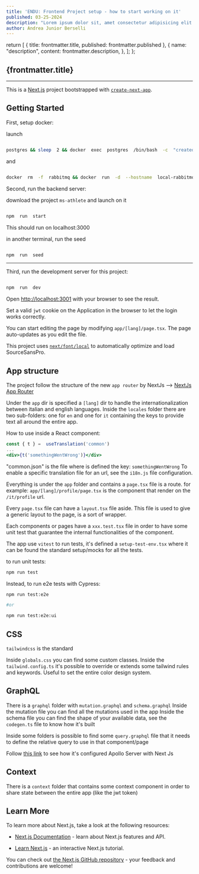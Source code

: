 ```yaml
---
title: 'ENDU: Frontend Project setup - how to start working on it'
published: 03-25-2024
description: "Lorem ipsum dolor sit, amet consectetur adipisicing elit. Ex fugit suscipit illum excepturi repellat vel, itaque nostrum debitis inventore veritatis recusandae, animi distinctio at voluptates ratione consequuntur minus voluptate eum!"
author: Andrea Junior Berselli
---
```


  return [
    { title: frontmatter.title, published: frontmatter.published },
    {
      name: "description",
      content: frontmatter.description,
    },
  ];
};

## {frontmatter.title}


<div style={{
  display: "flex",
  flexDirection: "column"
}}>
<DateString dateString={frontmatter.published} />
<AuthorString author={frontmatter.author} />
</div>

---

This is a [Next.js](https://nextjs.org/) project bootstrapped with [`create-next-app`](https://github.com/vercel/next.js/tree/canary/packages/create-next-app).

  

## Getting Started

  

First, setup docker:

  

launch

```bash

postgres && sleep  2 && docker  exec  postgres  /bin/bash  -c  "createdb -U postgres ms_athlete_dev" && docker  exec  postgres  /bin/bash  -c  "createdb -U postgres ms_athlete_test"

```

  

and

```bash

docker  rm  -f  rabbitmq && docker  run  -d  --hostname  local-rabbitmq  --name  rabbitmq  -p  15672:15672  -p  5672:5672  rabbitmq:3-management

```

  

Second, run the backend server:

download the project `ms-athlete` and launch on it

  

```bash

npm  run  start

```

  

This should run on localhost:3000

  

in another terminal, run the seed

  

```bash

npm  run  seed

```

  

---

  

Third, run the development server for this project:

  

```bash

npm  run  dev

```

  

Open [http://localhost:3001](http://localhost:3001) with your browser to see the result.

Set a valid `jwt` cookie on the Application in the browser to let the login works correctly.

  

You can start editing the page by modifying `app/[lang]/page.tsx`. The page auto-updates as you edit the file.

  

This project uses [`next/font/local`](https://nextjs.org/docs/basic-features/font-optimization) to automatically optimize and load SourceSansPro.

## App structure

The project follow the structure of the new `app router` by NextJs --> [NextJs App Router](https://nextjs.org/docs/app/building-your-application/routing#the-app-router)

Under the `app` dir is specified a `[lang]` dir to handle the internationalization between italian and english languages.
Inside the `locales` folder there are two sub-folders: one for `en` and one for `it` containing the keys to provide text all around the entire app.

How to use inside a React component:
```jsx
const { t } =  useTranslation('common')
...
<div>{t('somethingWentWrong')}</div>
```
"common.json" is the file where is defined the key: `somethingWentWrong`
To enable a specific translation file for an url, see the `i18n.js` file configuration. 

Everything is under the `app` folder and contains a `page.tsx` file is a route.
for example: `app/[lang]/profile/page.tsx` is the component that render on the `/it/profile` url.

Every `page.tsx` file can have a `layout.tsx` file aside. This file is used to give a generic layout to the page, is a sort of wrapper.

Each components or pages have a `xxx.test.tsx` file in order to have some unit test that guarantee the internal functionalities of the component.

The app use `vitest` to run tests, it's defined a `setup-test-env.tsx` where it can be found the standard setup/mocks for all the tests.

to run unit tests:
```bash
npm run test
```

Instead, to run e2e tests with Cypress:
```bash
npm run test:e2e

#or

npm run test:e2e:ui
```

## CSS

`tailwindcss` is the standard

Inside `globals.css` you can find some custom classes.
Inside the `tailwind.config.ts` it's possible to override or extends some tailwind rules and keywords.
Useful to set the entire color design system.

## GraphQL

There is a `graphql` folder with `mutation.graphql` and `schema.graphql`
Inside the mutation file you can find all the mutations used in the app
Inside the schema file you can find the shape of your available data, see the `codegen.ts` file to know how it's built

Inside some folders is possible to find some `query.graphql` file that it needs to define the relative query to use in that component/page

Follow [this link](https://www.apollographql.com/blog/apollo-client/next-js/how-to-use-apollo-client-with-next-js-13/) to see how it's configured Apollo Server with Next Js

## Context

There is a `context` folder that contains some context component in order to share state between the entire app
(like the jwt token)

## Learn More

  

To learn more about Next.js, take a look at the following resources:

  

- [Next.js Documentation](https://nextjs.org/docs) - learn about Next.js features and API.

- [Learn Next.js](https://nextjs.org/learn) - an interactive Next.js tutorial.

  

You can check out [the Next.js GitHub repository](https://github.com/vercel/next.js/) - your feedback and contributions are welcome!